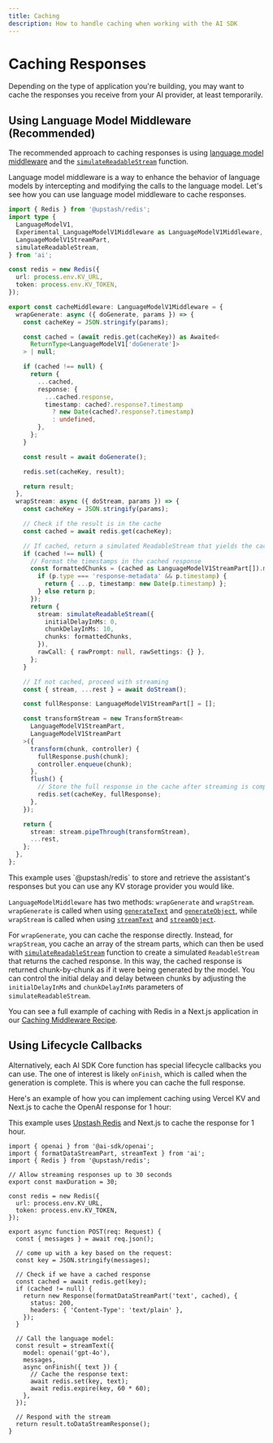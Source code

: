 ```yaml
---
title: Caching
description: How to handle caching when working with the AI SDK
---
```


# Caching Responses

Depending on the type of application you're building, you may want to cache the responses you receive from your AI provider, at least temporarily.

## Using Language Model Middleware (Recommended)

The recommended approach to caching responses is using [language model middleware](/docs/ai-sdk-core/middleware)
and the [`simulateReadableStream`](/docs/reference/ai-sdk-core/simulate-readable-stream) function.

Language model middleware is a way to enhance the behavior of language models by intercepting and modifying the calls to the language model.
Let's see how you can use language model middleware to cache responses.

```ts filename="ai/middleware.ts"
import { Redis } from '@upstash/redis';
import type {
  LanguageModelV1,
  Experimental_LanguageModelV1Middleware as LanguageModelV1Middleware,
  LanguageModelV1StreamPart,
  simulateReadableStream,
} from 'ai';

const redis = new Redis({
  url: process.env.KV_URL,
  token: process.env.KV_TOKEN,
});

export const cacheMiddleware: LanguageModelV1Middleware = {
  wrapGenerate: async ({ doGenerate, params }) => {
    const cacheKey = JSON.stringify(params);

    const cached = (await redis.get(cacheKey)) as Awaited<
      ReturnType<LanguageModelV1['doGenerate']>
    > | null;

    if (cached !== null) {
      return {
        ...cached,
        response: {
          ...cached.response,
          timestamp: cached?.response?.timestamp
            ? new Date(cached?.response?.timestamp)
            : undefined,
        },
      };
    }

    const result = await doGenerate();

    redis.set(cacheKey, result);

    return result;
  },
  wrapStream: async ({ doStream, params }) => {
    const cacheKey = JSON.stringify(params);

    // Check if the result is in the cache
    const cached = await redis.get(cacheKey);

    // If cached, return a simulated ReadableStream that yields the cached result
    if (cached !== null) {
      // Format the timestamps in the cached response
      const formattedChunks = (cached as LanguageModelV1StreamPart[]).map(p => {
        if (p.type === 'response-metadata' && p.timestamp) {
          return { ...p, timestamp: new Date(p.timestamp) };
        } else return p;
      });
      return {
        stream: simulateReadableStream({
          initialDelayInMs: 0,
          chunkDelayInMs: 10,
          chunks: formattedChunks,
        }),
        rawCall: { rawPrompt: null, rawSettings: {} },
      };
    }

    // If not cached, proceed with streaming
    const { stream, ...rest } = await doStream();

    const fullResponse: LanguageModelV1StreamPart[] = [];

    const transformStream = new TransformStream<
      LanguageModelV1StreamPart,
      LanguageModelV1StreamPart
    >({
      transform(chunk, controller) {
        fullResponse.push(chunk);
        controller.enqueue(chunk);
      },
      flush() {
        // Store the full response in the cache after streaming is complete
        redis.set(cacheKey, fullResponse);
      },
    });

    return {
      stream: stream.pipeThrough(transformStream),
      ...rest,
    };
  },
};
```

<Note>
  This example uses `@upstash/redis` to store and retrieve the assistant's
  responses but you can use any KV storage provider you would like.
</Note>

`LanguageModelMiddleware` has two methods: `wrapGenerate` and `wrapStream`. `wrapGenerate` is called when using [`generateText`](/docs/reference/ai-sdk-core/generate-text) and [`generateObject`](/docs/reference/ai-sdk-core/generate-object), while `wrapStream` is called when using [`streamText`](/docs/reference/ai-sdk-core/stream-text) and [`streamObject`](/docs/reference/ai-sdk-core/stream-object).

For `wrapGenerate`, you can cache the response directly. Instead, for `wrapStream`, you cache an array of the stream parts, which can then be used with [`simulateReadableStream`](/docs/ai-sdk-core/testing#simulate-data-stream-protocol-responses) function to create a simulated `ReadableStream` that returns the cached response. In this way, the cached response is returned chunk-by-chunk as if it were being generated by the model. You can control the initial delay and delay between chunks by adjusting the `initialDelayInMs` and `chunkDelayInMs` parameters of `simulateReadableStream`.

You can see a full example of caching with Redis in a Next.js application in our [Caching Middleware Recipe](/cookbook/next/caching-middleware).

## Using Lifecycle Callbacks

Alternatively, each AI SDK Core function has special lifecycle callbacks you can use. The one of interest is likely `onFinish`, which is called when the generation is complete. This is where you can cache the full response.

Here's an example of how you can implement caching using Vercel KV and Next.js to cache the OpenAI response for 1 hour:

This example uses [Upstash Redis](https://upstash.com/docs/redis/overall/getstarted) and Next.js to cache the response for 1 hour.

```tsx filename="app/api/chat/route.ts"
import { openai } from '@ai-sdk/openai';
import { formatDataStreamPart, streamText } from 'ai';
import { Redis } from '@upstash/redis';

// Allow streaming responses up to 30 seconds
export const maxDuration = 30;

const redis = new Redis({
  url: process.env.KV_URL,
  token: process.env.KV_TOKEN,
});

export async function POST(req: Request) {
  const { messages } = await req.json();

  // come up with a key based on the request:
  const key = JSON.stringify(messages);

  // Check if we have a cached response
  const cached = await redis.get(key);
  if (cached != null) {
    return new Response(formatDataStreamPart('text', cached), {
      status: 200,
      headers: { 'Content-Type': 'text/plain' },
    });
  }

  // Call the language model:
  const result = streamText({
    model: openai('gpt-4o'),
    messages,
    async onFinish({ text }) {
      // Cache the response text:
      await redis.set(key, text);
      await redis.expire(key, 60 * 60);
    },
  });

  // Respond with the stream
  return result.toDataStreamResponse();
}
```
